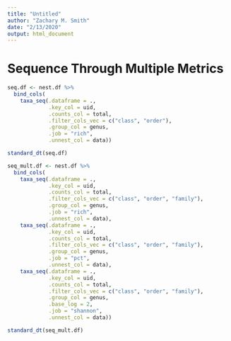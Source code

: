 ```yaml
---
title: "Untitled"
author: "Zachary M. Smith"
date: "2/13/2020"
output: html_document
---
```


# Sequence Through Multiple Metrics

```r
seq.df <- nest.df %>% 
  bind_cols(
    taxa_seq(.dataframe = .,
             .key_col = uid,
             .counts_col = total,
             .filter_cols_vec = c("class", "order"),
             .group_col = genus,
             .job = "rich",
             .unnest_col = data))
```


```r
standard_dt(seq.df)
```


```r
seq_mult.df <- nest.df %>% 
  bind_cols(
    taxa_seq(.dataframe = .,
             .key_col = uid,
             .counts_col = total,
             .filter_cols_vec = c("class", "order", "family"),
             .group_col = genus,
             .job = "rich",
             .unnest_col = data),
    taxa_seq(.dataframe = .,
             .key_col = uid,
             .counts_col = total,
             .filter_cols_vec = c("class", "order", "family"),
             .group_col = genus,
             .job = "pct",
             .unnest_col = data),
    taxa_seq(.dataframe = .,
             .key_col = uid,
             .counts_col = total,
             .filter_cols_vec = c("class", "order", "family"),
             .group_col = genus,
             .base_log = 2,
             .job = "shannon",
             .unnest_col = data))
```


```r
standard_dt(seq_mult.df)
```

